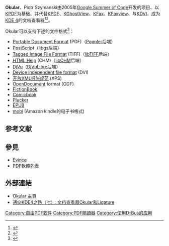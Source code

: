 {{NoteTA|G1=IT|G2=FL}}
{{Infobox Software
| name                   = Okular
| logo                   = Breezeicons-apps-48-okular.svg
| logo size              = 128px
| screenshot             = Okular 21.12.1 screenshot.png
| screenshot size        = 250px
| caption                = 
| author                 = 
| developer              = [https://okular.kde.org/team.php Okular團隊]
| released               = 
| operating system       = [[Linux|Linux]]、[[类Unix|类Unix]]、[[Microsoft_Windows|Microsoft Windows]]
| platform               = 
| language               = 
| genre                  = 通用文檔查看器
| license                = [[GNU通用公共许可证|GNU通用公共许可证]] 
| website                = https://okular.kde.org
}}

'''Okular'''、Piotr Szymanski由2005年[[Google_Summer_of_Code|Google Summer of Code]]开发的项目、以[[KPDF|KPDF]]为基础、并代替[[KPDF|KPDF]]、[[KGhostView|KGhostView]]、[[KFax|KFax]]、[[KFaxview|KFaxview]]、与[[KDVI|KDVI]]，成为[[KDE_4|KDE 4]]的文档查看器<ref>{{cite web |url=http://developer.kde.org/summerofcode/soc2005.html |title=存档副本 |accessdate=2007-05-12 |deadurl=yes |archiveurl=https://web.archive.org/web/20060628143503/http://developer.kde.org/summerofcode/soc2005.html |archivedate=2006-06-28 }}</ref><ref>{{cite web |url=http://developer.kde.org/summerofcode/okular.html |title=存档副本 |accessdate=2007-05-12 |deadurl=yes |archiveurl=https://web.archive.org/web/20051211001827/http://developer.kde.org/summerofcode/okular.html |archivedate=2005-12-11 }}</ref>。

Okular可以支持下述的文件格式<ref>{{Cite web |url=http://okular.kde.org/formats.php |title=存档副本 |accessdate=2007-10-10 |archive-date=2007-10-13 |archive-url=https://web.archive.org/web/20071013151611/http://okular.kde.org/formats.php |dead-url=yes }}</ref>：

* [[Portable_Document_Format|Portable Document Format]] (PDF)（[[Poppler|Poppler]]后端）
* [[PostScript|PostScript]]（[[libgs|libgs]]后端）
* [[Tagged_Image_File_Format|Tagged Image File Format]] (TIFF)（[[libTIFF|libTIFF]]后端）
* [[HTML_Help|HTML Help]] (CHM)（[[libCHM|libCHM]]后端）
* [[DjVu|DjVu]]（[[DjVuLibre|DjVuLibre]]后端）
* [[Device_independent_file_format|Device independent file format]] (DVI)
* [[XML纸张规范|开放XML纸张规范]] (XPS)
* [[OpenDocument|OpenDocument]] format (ODF)
* [[FictionBook|FictionBook]]
* [[Comicbook|Comicbook]]
* [[Plucker|Plucker]]
* [[EPUB|EPUB]]
*[[Mobipocket|mobi]] (Amazon kindle的电子书格式)

== 参考文献 ==
{{reflist|1}}

== 參見 ==
* [[Evince|Evince]]
* [[PDF軟體列表|PDF軟體列表]]

== 外部連結 ==
*[http://okular.kde.org Okular 主頁]{{Wayback|url=http://okular.kde.org/ |date=20071009054523 }}
*[http://www.kdecn.org/dot/index.php?id=1171453163 通向KDE4之路（七）：文档查看器Okular和Ligature]{{Dead link|date=2018年8月 |bot=InternetArchiveBot |fix-attempted=yes }}

{{PDF readers}}
{{XPS software}}
{{KDE}}

[[Category:自由PDF软件|Category:自由PDF软件]]
[[Category:PDF閱讀器|Category:PDF閱讀器]]
[[Category:使用D-Bus的应用|Category:使用D-Bus的应用]]